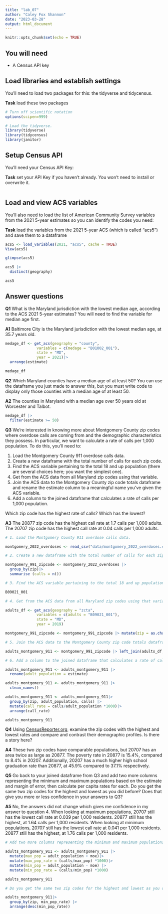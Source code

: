```yaml
---
title: "lab_07"
author: "Caley Fox Shannon"
date: "2023-03-28"
output: html_document
---
```


```r
knitr::opts_chunk$set(echo = TRUE)
```

## You will need

-   A Census API key

## Load libraries and establish settings

You'll need to load two packages for this: the tidyverse and tidycensus.

**Task** load these two packages

```r
# Turn off scientific notation
options(scipen=999)

# Load the tidyverse.
library(tidyverse)
library(tidycensus)
library(janitor)
```

## Setup Census API

You'll need your Census API Key:

**Task** set your API Key if you haven't already. You won't need to install or overwrite it.

```r
```

## Load and view ACS variables

You'll also need to load the list of American Community Survey variables from the 2021 5-year estimates so you can identify the codes you need:

**Task** load the variables from the 2021 5-year ACS (which is called "acs5") and save them to a dataframe

```r

acs5 <- load_variables(2021, "acs5", cache = TRUE)
View(acs5)

glimpse(acs5)

acs5 |> 
  distinct(geography)

acs5
```

## Answer questions

**Q1** What is the Maryland jurisdiction with the lowest median age, according to the ACS 2021 5-year estimates? You will need to find the variable for median age first. 

**A1** Baltimore City is the Maryland jurisdiction with the lowest median age, at 35.7 years old. 

```r
medage_df <- get_acs(geography = "county",
              variables = c(medage = "B01002_001"),
              state = "MD",
              year = 2021)|> 
  arrange(estimate)

medage_df
```

**Q2** Which Maryland counties have a median age of at least 50? You can use the dataframe you just made to answer this, but you must write code to display only those counties with a median age of at least 50. 

**A2** The counties in Maryland with a median age over 50 years old at Worcester and Talbot. 

```r
medage_df |> 
  filter(estimate >= 50)

```

**Q3** We're interested in knowing more about Montgomery County zip codes where overdose calls are coming from and the demographic characteristics they possess. In particular, we want to calculate a rate of calls per 1,000 population. To do this, you'll need to:

1. Load the Montgomery County 911 overdose calls data.
2. Create a new dataframe with the total number of calls for each zip code.
3. Find the ACS variable pertaining to the total 18 and up population (there are several choices here; you want the simplest one).
4. Get from the ACS data from all Maryland zip codes using that variable.
5. Join the ACS data to the Montgomery County zip code totals dataframe and rename the estimate column to a meaningful name you've given the ACS variable.
6. Add a column to the joined dataframe that calculates a rate of calls per 1,000 population.

Which zip code has the highest rate of calls? Which has the lowest?

**A3** The 20877 zip code has the highest call rate at 1.7 calls per 1,000 adults. The 20707 zip code has the highest call rate at 0.04 calls per 1,000 adults. 

```r
# 1. Load the Montgomery County 911 overdose calls data.

montgomery_2022_overdoses <- read_csv("data/montgomery_2022_overdoses.csv")

# 2. Create a new dataframe with the total number of calls for each zip code.

montgomery_991_zipcode <- montgomery_2022_overdoses |> 
  group_by(zip)|> 
  summarise (calls = n())

# 3. Find the ACS variable pertaining to the total 18 and up population. 

B09021_001

# 4. Get from the ACS data from all Maryland zip codes using that variable.

adults_df <- get_acs(geography = "zcta",
              variables = c(adults = "B09021_001"),
              state = "MD",
              year = 2019)

montgomery_991_zipcode <- montgomery_991_zipcode |> mutate(zip = as.character(zip))

# 5. Join the ACS data to the Montgomery County zip code totals dataframe and rename the estimate column to a meaningful name you've given the ACS variable.

adults_montgomery_911 <- montgomery_991_zipcode |> left_join(adults_df, by=c('zip'='GEOID'))

# 6. Add a column to the joined dataframe that calculates a rate of calls per 1,000 population.

adults_montgomery_911 <- adults_montgomery_911 |> 
  rename(adult_population = estimate)

adults_montgomery_911 <- adults_montgomery_911 |> 
  clean_names()

adults_montgomery_911 <- adults_montgomery_911|> 
  group_by(zip, adult_population, calls) |> 
  mutate(call_rate = calls/adult_population *1000)|> 
  arrange(call_rate)

adults_montgomery_911 

```

**Q4** Using [CensusReporter.org](https://censusreporter.org/), examine the zip codes with the highest and lowest rates and compare and contrast their demographic profiles. Is there a story here?

**A4** These two zip codes have comparable populations, but 20707 has an area twice as large as 20877. The poverty rate in 20877 is 15.4%, compared to 8.4% in 20207. Additionally, 20207 has a much higher high school graduation rate than 20877, at 45.9% compared to 37.1% respectively. 

**Q5** Go back to your joined dataframe from Q3 and add two more columns representing the minimum and maximum populations based on the estimate and margin of error, then calculate per capita rates for each. Do you get the same two zip codes for the highest and lowest as you did before? Does that give you more or less confidence in your answers to Q3?

**A5** No, the answers did not change which gives me confidence in my answer to question 4. When looking at maximum populations, 20707 still has the lowest call rate at 0.039 per 1,000 residents. 20877 still has the highest, at 1.64 calls per 1,000 residents. When looking at minimum populations, 20707 still has the lowest call rate at 0.041 per 1,000 residents. 20877 still has the highest, at 1.76 calls per 1,000 residents. 

```r
# Add two more columns representing the minimum and maximum populations based on the estimate and margin of error, then calculate per capita rates for each.

adults_montgomery_911 <- adults_montgomery_911 |> 
  mutate(max_pop = adult_population + moe)|> 
  mutate(max_pop_rate = (calls/max_pop) *1000)|> 
  mutate(min_pop = adult_population - moe) |> 
  mutate(min_pop_rate = (calls/min_pop) *1000)

adults_montgomery_911

# Do you get the same two zip codes for the highest and lowest as you did before?

adults_montgomery_911|> 
  group_by(zip, min_pop_rate) |> 
  arrange(desc(min_pop_rate))

```

